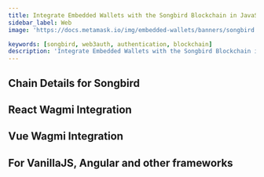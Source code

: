 ```yaml
---
title: Integrate Embedded Wallets with the Songbird Blockchain in JavaScript
sidebar_label: Web
image: 'https://docs.metamask.io/img/embedded-wallets/banners/songbird.png'

keywords: [songbird, web3auth, authentication, blockchain]
description: 'Integrate Embedded Wallets with the Songbird Blockchain in JavaScript'
---
```



<SEO
  title="Integrate Embedded Wallets with the Songbird Blockchain in JavaScript"
  description="Integrate Embedded Wallets with the Songbird Blockchain in JavaScript"
  image="https://docs.metamask.io/img/embedded-wallets/banners/songbird.png"
  slug="/embedded-wallets/connect-blockchain/evm/songbird/web"
/>

## Chain Details for Songbird

<ChainDetailsSongbird />

## React Wagmi Integration

<ReactWagmiIntegration />

## Vue Wagmi Integration

<VueWagmiIntegration />

## For VanillaJS, Angular and other frameworks

<JsBlockchainMethods />
